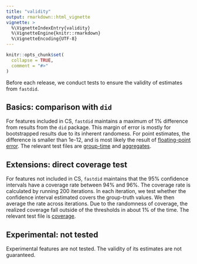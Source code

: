 ```yaml
---
title: "validity"
output: rmarkdown::html_vignette
vignette: >
  %\VignetteIndexEntry{validity}
  %\VignetteEngine{knitr::rmarkdown}
  %\VignetteEncoding{UTF-8}
---
```


```r
knitr::opts_chunk$set(
  collapse = TRUE,
  comment = "#>"
)
```

Before each release, we conduct tests to ensure the validity of estimates from `fastdid`.

## Basics: comparison with `did`

For features included in CS, `fastdid` maintains a maximum of 1% difference from results from the `did` package. This margin of error is mostly for bootstrapped results due to its inherent randomess. For point estimates, the difference is smaller than 1e-12, and is most likely the result of [floating-point error](https://en.wikipedia.org/wiki/Floating-point_error_mitigation). The relevant test files are [group-time](https://github.com/TsaiLintung/fastdid/blob/main/inst/tinytest/test_2_compare_gt.R) and [aggregates](https://github.com/TsaiLintung/fastdid/blob/main/inst/tinytest/test_3_compare_agg.R). 

## Extensions: direct coverage test

For features not included in CS, `fastdid` maintains that the 95% confidence intervals have a coverage rate between 94% and 96%. The coverage rate is calculated by running 200 iterations. In each iteration, we test whether the confidence interval estimated covers the group-truth values. We then average the rate across iterations. Due to the randomness of coverage, the realized coverage fall outside of the thresholds in about 1% of the time. The relevant test file is [coverage](https://github.com/TsaiLintung/fastdid/blob/main/inst/tinytest/test_5_coverage.R). 

## Experimental: not tested

Experimental features are not tested. The validity of its estimates are not guaranteed. 